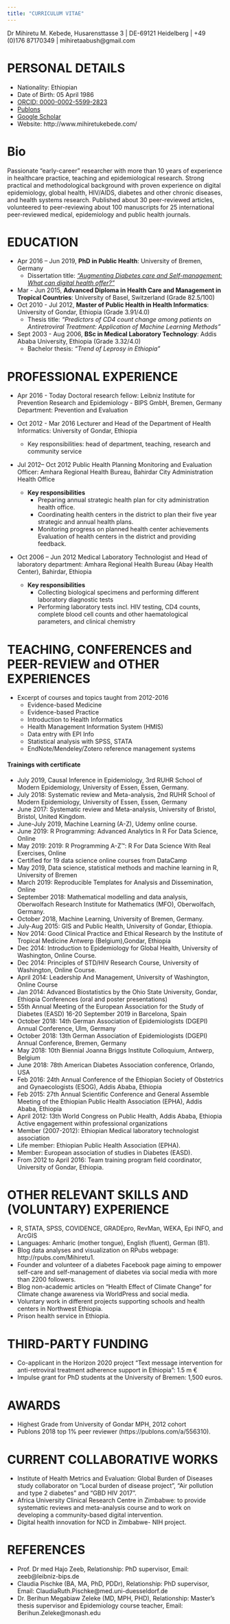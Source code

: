 ```yaml
---
title: "CURRICULUM VITAE"
---
```

  
<link rel="stylesheet" href="styles.css" type="text/css">

Dr Mihiretu M. Kebede, Husarensttasse 3 | DE-69121 Heidelberg | +49 (0)176 87170349 | mihiretaabush@gmail.com

# PERSONAL DETAILS
- Nationality:	Ethiopian 
- Date of Birth:	05 April 1986                                                  
- [ORCID: 0000-0002-5599-2823](https://orcid.org/0000-0002-5599-2823)
- [Publons](https://publons.com/a/556310)
- [Google Scholar](https://scholar.google.de/citations?user=O93Icv4AAAAJ&hl=en)
- Website: http://www.mihiretukebede.com/  
	
# Bio 
Passionate “early-career” researcher with more than 10 years of experience in healthcare practice, teaching and epidemiological research. Strong practical and methodological background with proven experience on digital epidemiology, global health, HIV/AIDS, diabetes and other chronic diseases, and health systems research. Published about 30 peer-reviewed articles, volunteered to peer-reviewing about 100 manuscripts for 25 international peer-reviewed medical, epidemiology and public health journals.  


# EDUCATION		
- Apr 2016 – Jun 2019,	**PhD in Public Health**: University of Bremen, Germany
  - Dissertation title: [*“Augmenting Diabetes care and Self-management: What can digital health offer?”*](https://media.suub.uni-bremen.de/handle/elib/4307)
- Mar - Jun 2015,	**Advanced  Diploma  in  Health  Care  and  Management  in  Tropical	Countries**: University of Basel, Switzerland (Grade 82.5/100)
- Oct 2010 - Jul 2012,	**Master  of  Public  Health in Health Informatics**:  University  of  Gondar,  Ethiopia  (Grade 3.91/4.0)	
  - Thesis  title: *“Predictors  of  CD4  count  change  among  patients  on* 
 *Antiretroviral Treatment: Application of Machine Learning Methods”*

- Sept 2003 - Aug 2006,	**BSc  in  Medical  Laboratory  Technology**:  Addis  Ababa  University, Ethiopia (Grade 3.32/4.0)
  -  Bachelor thesis: *“Trend of Leprosy in Ethiopia”*

# PROFESSIONAL EXPERIENCE
- Apr 2016 - Today	Doctoral research fellow: Leibniz Institute for Prevention Research and Epidemiology - BIPS GmbH, Bremen, Germany
	Department: Prevention and Evaluation

- Oct 2012 - Mar 2016	Lecturer and Head of the Department of Health Informatics: University of Gondar, Ethiopia
	 - Key responsibilities: head of department, teaching, research and community service
- Jul 2012– Oct 2012	Public Health Planning Monitoring and Evaluation Officer: Amhara Regional Health Bureau, Bahirdar City Administration Health Office
  - **Key responsibilities**  
    -	Preparing annual strategic health plan for city administration health office.
    -	Coordinating health centers in the district to plan their five year strategic and annual health plans.
    -	Monitoring progress on planned health center achievements Evaluation of health centers in the district and providing feedback.
   
- Oct 2006 – Jun 2012	Medical Laboratory Technologist and Head of laboratory department: Amhara Regional Health Bureau (Abay Health Center), Bahirdar, Ethiopia
  - **Key responsibilities**
    - Collecting biological specimens and performing different laboratory diagnostic tests
    -	Performing laboratory tests incl. HIV testing, CD4 counts, complete blood cell counts and other haematological parameters, and clinical chemistry

# TEACHING, CONFERENCES and PEER-REVIEW and OTHER EXPERIENCES 
 - Excerpt of courses and topics taught from 2012-2016
   -	Evidence-based Medicine 
   -	Evidence-based Practice
   -	Introduction to Health Informatics
   -	Health Management Information System (HMIS) 
   -	Data entry with EPI Info 
   -	Statistical analysis  with  SPSS, STATA 
   -	EndNote/Mendeley/Zotero  reference  management systems

#### Trainings with certificate
-	July 2019, Causal Inference in Epidemiology, 3rd RUHR School of Modern Epidemiology, University of Essen, Essen, Germany.
-	July 2018: Systematic review and Meta-analysis, 2nd RUHR School of Modern Epidemiology, University of Essen, Essen, Germany
-	June 2017: Systematic review and Meta-analysis, University of Bristol, Bristol, United Kingdom.
-	June-July 2019, Machine Learning (A-Z), Udemy online course. 
-	June 2019:  R Programming: Advanced Analytics In R For Data Science, Online
-	May 2019:  2019: R Programming A-Z™: R For Data Science With Real Exercises, Online
-	Certified for 19 data science online courses from DataCamp 
-	May 2019, Data science, statistical methods and machine learning in R, University of Bremen
-	March 2019: Reproducible Templates for Analysis and Dissemination, Online 
-	September 2018: Mathematical modelling and data analysis, Oberwolfach Research Institute for Mathematics (MFO), Oberwolfach, Germany. 
-	October 2018, Machine Learning, University of Bremen, Germany.
-	July-Aug 2015: GIS and Public Health, University of Gondar, Ethiopia.
-	Nov 2014: Good Clinical Practice and Ethical Research by the Institute of Tropical Medicine Antwerp (Belgium),Gondar, Ethiopia
-	Dec 2014: Introduction to Epidemiology for Global Health, University of Washington, Online Course.
-	Dec 2014: Principles of STD/HIV Research Course, University of Washington, Online Course. 
-	April 2014: Leadership And Management, University of Washington, Online Course
-	Jan 2014: Advanced Biostatistics by the Ohio State University, Gondar, Ethiopia
Conferences (oral and poster presentations) 
-	55th Annual Meeting of the European Association for the Study of Diabetes (EASD) 16-20 September 2019 in Barcelona, Spain
-	October 2018: 14th German Association of Epidemiologists (DGEPI) Annual Conference, Ulm, Germany 
-	October 2018: 13th German Association of Epidemiologists (DGEPI) Annual Conference, Bremen, Germany 
-	May 2018: 10th Biennial Joanna Briggs Institute Colloquium, Antwerp, Belgium
-	June 2018: 78th American Diabetes Association conference, Orlando, USA
-	Feb 2016: 24th Annual Conference of the Ethiopian Society of Obstetrics and Gynaecologists (ESOG), Addis Ababa, Ethiopia
-	Feb 2015: 27th Annual Scientific Conference and General Assemble Meeting of the Ethiopian Public Health Association (EPHA), Addis Ababa, Ethiopia
-	April 2012: 13th World Congress on Public Health, Addis Ababa, Ethiopia
Active engagement within professional organizations
-	Member (2007-2012): Ethiopian Medical laboratory technologist association
-	Life member: Ethiopian Public Health Association (EPHA).
-	Member: European association of studies in Diabetes (EASD).
-	From 2012 to April 2016: Team training program field coordinator, University of Gondar, Ethiopia.

# OTHER RELEVANT SKILLS AND (VOLUNTARY) EXPERIENCE
-	R, STATA, SPSS, COVIDENCE, GRADEpro, RevMan, WEKA, Epi INFO, and ArcGIS
-	Languages: Amharic (mother tongue), English (fluent), German (B1).
-	Blog data analyses and visualization on RPubs webpage: http://rpubs.com/Mihiretu1. 
- Founder and volunteer of a diabetes Facebook page aiming to empower self-care and self-management of diabetes via social media with more than 2200 followers.
-	Blog non-academic articles on “Health Effect of Climate Change” for Climate change awareness via WorldPress and social media.
- Voluntary work in different projects supporting schools and health centers in Northwest Ethiopia.
- Prison health service in Ethiopia.


# THIRD-PARTY FUNDING
-	Co-applicant in the Horizon 2020 project “Text message intervention for anti-retroviral treatment adherence support in Ethiopia”: 1.5 m €
-	Impulse grant for PhD students at the University of Bremen: 1,500 euros.  

# AWARDS
-	Highest Grade from University of Gondar MPH, 2012 cohort 
-	Publons 2018 top 1% peer reviewer (https://publons.com/a/556310). 

# CURRENT COLLABORATIVE WORKS

-	Institute of Health Metrics and Evaluation: Global Burden of Diseases study collaborator on “Local burden of disease project”, “Air pollution and type 2 diabetes” and “GBD HIV 2017”.  
-	Africa University Clinical Research Centre in Zimbabwe: to provide systematic reviews and meta-analysis course and to work on developing a community-based digital intervention.
-	Digital health innovation for NCD in Zimbabwe- NIH project. 

# REFERENCES

- Prof. Dr med Hajo Zeeb, Relationship: PhD supervisor, Email: zeeb@leibniz-bips.de 
- Claudia Pischke (BA, MA, PhD, PDDr), Relationship: PhD supervisor, Email: ClaudiaRuth.Pischke@med.uni-duesseldorf.de 
- Dr. Berihun Megabiaw Zeleke (MD, MPH, PHD), Relationship: Master’s thesis supervisor and Epidemiology course teacher, Email: Berihun.Zeleke@monash.edu 
